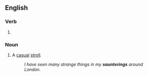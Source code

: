 ==English==

===Verb===
{{head|en|present participle}}

# {{present participle of|saunter|lang=en|nocat=1}}

===Noun===
{{en-noun}}

# A [[casual]] [[stroll]].
#: ''I have seen many strange things in my '''saunterings''' around London.''
